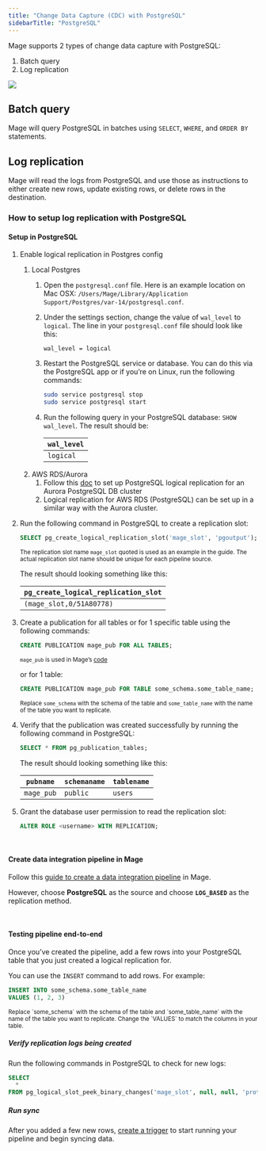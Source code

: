 ```yaml
---
title: "Change Data Capture (CDC) with PostgreSQL"
sidebarTitle: "PostgreSQL"
---
```


Mage supports 2 types of change data capture with PostgreSQL:

1. Batch query
1. Log replication

![](https://user-images.githubusercontent.com/78053898/198754309-2ef713a7-62c8-4ea8-9ebb-8c24ed038cb3.png)

## Batch query

Mage will query PostgreSQL in batches using `SELECT`, `WHERE`, and `ORDER BY`
statements.

## Log replication

Mage will read the logs from PostgreSQL and use those as instructions to either
create new rows, update existing rows, or delete rows in the destination.

### How to setup log replication with PostgreSQL

#### Setup in PostgreSQL

1. Enable logical replication in Postgres config
    1. Local Postgres
        1. Open the `postgresql.conf` file. Here is an example location on Mac OSX:
            `/Users/Mage/Library/Application Support/Postgres/var-14/postgresql.conf`.
        1. Under the settings section, change the value of `wal_level` to `logical`. The line in your
        `postgresql.conf` file should look like this:
            ```text
            wal_level = logical
            ```
        1. Restart the PostgreSQL service or database. You can do this via the PostgreSQL app or if you’re
        on Linux, run the following commands:
            ```bash
            sudo service postgresql stop
            sudo service postgresql start
            ```
        1. Run the following query in your PostgreSQL database: `SHOW wal_level`. The result should be:

            | `wal_level` |
            | --- |
            | `logical` |
    1. AWS RDS/Aurora
        1. Follow this [doc](https://docs.aws.amazon.com/AmazonRDS/latest/AuroraUserGuide/AuroraPostgreSQL.Replication.Logical.html#AuroraPostgreSQL.Replication.Logical.Configure)
            to set up PostgreSQL logical replication for an Aurora PostgreSQL DB cluster
        1. Logical replication for AWS RDS (PostgreSQL) can be set up in a similar way with the Aurora cluster.

1. Run the following command in PostgreSQL to create a replication slot:
    ```sql
    SELECT pg_create_logical_replication_slot('mage_slot', 'pgoutput');
    ```

    <sub>The replication slot name `mage_slot` quoted is used as an example in the guide. The actual replication slot name should be unique for each pipeline source. </sub>

    The result should looking something like this:

    | `pg_create_logical_replication_slot` |
    | --- |
    | `(mage_slot,0/51A80778)` |

1. Create a publication for all tables or for 1 specific table using the following commands:
    ```sql
    CREATE PUBLICATION mage_pub FOR ALL TABLES;
    ```

    <sub>`mage_pub` is used in Mage’s [code](https://github.com/mage-ai/mage-ai/blob/master/mage_integrations/mage_integrations/sources/postgresql/__init__.py#L126)</sub>


    or for 1 table:

    ```sql
    CREATE PUBLICATION mage_pub FOR TABLE some_schema.some_table_name;
    ```

    <sub>Replace `some_schema` with the schema of the table and `some_table_name` with the name
    of the table you want to replicate.</sub>

1. Verify that the publication was created successfully by running the following command in PostgreSQL:
    ```sql
    SELECT * FROM pg_publication_tables;
    ```

    The result should looking something like this:

    | `pubname` | `schemaname` | `tablename` |
    | --- | --- | --- |
    | `mage_pub` | `public` | `users` |

1. Grant the database user permission to read the replication slot:
    ```sql
    ALTER ROLE <username> WITH REPLICATION;
    ```
<br />

#### Create data integration pipeline in Mage

Follow this [guide to create a data integration pipeline](../../pipelines/DataIntegrationPipeline.md)
in Mage.

However, choose <b>PostgreSQL</b> as the source and choose <b>`LOG_BASED`</b> as the
replication method.

<br />

#### Testing pipeline end-to-end

Once you’ve created the pipeline, add a few rows into your PostgreSQL table that you just
created a logical replication for.

You can use the `INSERT` command to add rows. For example:

```sql
INSERT INTO some_schema.some_table_name
VALUES (1, 2, 3)
```

<sub>
  Replace `some_schema` with the schema of the table and `some_table_name` with the name
  of the table you want to replicate.
</sub>

<sub>
  Change the `VALUES` to match the columns in your table.
</sub>

##### Verify replication logs being created

Run the following commands in PostgreSQL to check for new logs:

```sql
SELECT
  *
FROM pg_logical_slot_peek_binary_changes('mage_slot', null, null, 'proto_version', '1', 'publication_names', 'mage_pub');
```

##### Run sync

After you added a few new rows, [create a trigger](../../../tutorials/triggers/schedule.md)
to start running your pipeline and begin syncing data.

<br />
